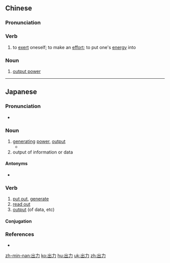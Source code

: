 ==Chinese==
{{zh-forms}}

===Pronunciation===
{{zh-pron
|m=chūlì
|c=ceot1 lik6
|h=pfs=chhut-li̍t
|mn=chhut-la̍t
|cat=v
}}

===Verb===
{{zh-verb}}

# to [[exert]] oneself; to make an [[effort]]; to put one's [[energy]] into

===Noun===
{{zh-noun}}

# [[output power]]

----

==Japanese==
{{ja-kanjitab|しゅつ|りょく|yomi=on}}

===Pronunciation===
* {{ja-pron|しゅつりょく|y=o|acc=2|acc_ref=NHK}}

===Noun===
{{ja-noun|しゅつりょく}}
# [[generating]] [[power]], [[output]]
#* {{ja-usex|一平方メートルの太陽光発電パネルの'''出力'''は約一ワットである|いちへいほう メートル の たいようこう はつでん パネル の '''しゅつりょく''' は やく いち ワット である|The '''output power''' of a one square meter solar panel is about one watt}}
# output of information or data

====Antonyms====
* {{ja-r|入力|にゅうりょく}}

===Verb===
{{ja-verb-suru|しゅつりょく}}

# [[put out]], [[generate]]
# [[read out]]
# [[output]] (of data, etc)

====Conjugation====
{{ja-suru|しゅつりょく}}

===References===
<references/>
* {{R:Shogakukan}}

[[zh-min-nan:出力]]
[[ko:出力]]
[[hu:出力]]
[[uk:出力]]
[[zh:出力]]